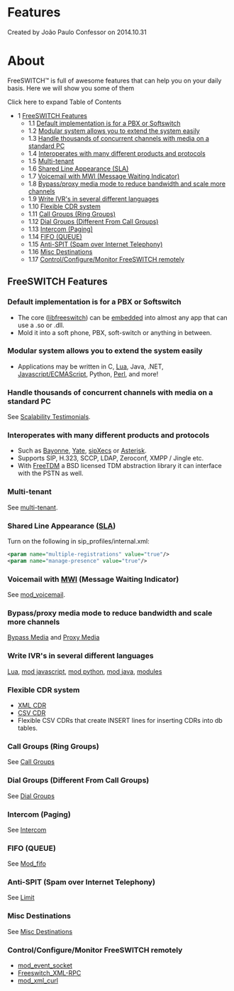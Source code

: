 
# Features 

 Created by  João Paulo Confessor on 2014.10.31

# About

FreeSWITCH™ is full of awesome features that can help you on your daily basis. Here we will show you some of them

Click here to expand Table of Contents

* 1 [FreeSWITCH Features](#freeswitch-features)  
   * 1.1 [Default implementation is for a PBX or Softswitch](#default-implementation-is-for-a-pbx-or-softswitch)  
   * 1.2 [Modular system allows you to extend the system easily](#modular-system-allows-you-to-extend-the-system-easily)  
   * 1.3 [Handle thousands of concurrent channels with media on a standard PC](#handle-thousands-of-concurrent-channels-with-media-on-a-standard-pc)  
   * 1.4 [Interoperates with many different products and protocols](#interoperates-with-many-different-products-and-protocols)  
   * 1.5 [Multi-tenant](#multi-tenant)  
   * 1.6 [Shared Line Appearance (SLA)](#freeswitch-features)  
   * 1.7 [Voicemail with MWI (Message Waiting Indicator)](#freeswitch-features)  
   * 1.8 [Bypass/proxy media mode to reduce bandwidth and scale more channels](#bypassproxy-media-mode-to-reduce-bandwidth-and-scale-more-channels)  
   * 1.9 [Write IVR's in several different languages](#write-ivrs-in-several-different-languages)  
   * 1.10 [Flexible CDR system](#flexible-cdr-system)  
   * 1.11 [Call Groups (Ring Groups)](#call-groups-ring-groups)  
   * 1.12 [Dial Groups (Different From Call Groups)](#dial-groups-different-from-call-groups)  
   * 1.13 [Intercom (Paging)](#intercom-paging)  
   * 1.14 [FIFO (QUEUE)](#fifo-queue)  
   * 1.15 [Anti-SPIT (Spam over Internet Telephony)](#anti-spit-spam-over-internet-telephony)  
   * 1.16 [Misc Destinations](#misc-destinations)  
   * 1.17 [Control/Configure/Monitor FreeSWITCH remotely](#freeswitch-features)

## FreeSWITCH Features

### Default implementation is for a PBX or Softswitch

* The core ([libfreeswitch](https://wiki.freeswitch.org/wiki/Libfreeswitch "Libfreeswitch")) can be [embedded](https://wiki.freeswitch.org/wiki/Embedding%5FFreeSWITCH "Embedding FreeSWITCH") into almost any app that can use a .so or .dll.
* Mold it into a soft phone, PBX, soft-switch or anything in between.

### Modular system allows you to extend the system easily

* Applications may be written in C, [Lua](../Modules/mod_lua_1048944.mdx#--), Java, .NET, [Javascript/ECMAScript](https://wiki.freeswitch.org/wiki/Javascript "Javascript"), Python, [Perl](https://wiki.freeswitch.org/wiki/Perl "Perl"), and more!

### Handle thousands of concurrent channels with media on a standard PC

See [Scalability Testimonials](https://wiki.freeswitch.org/wiki/Scalability%5FTestimonials "Scalability Testimonials").

### Interoperates with many different products and protocols

* Such as [Bayonne](http://www.gnutelephony.org/index.php/GNU%5FBayonne), [Yate](http://yate.null.ro/pmwiki/), [sipXecs](http://www.sipfoundry.org/) or [Asterisk](http://www.asterisk.org/).
* Supports SIP, H.323, SCCP, LDAP, Zeroconf, XMPP / Jingle etc.
* With [FreeTDM](https://wiki.freeswitch.org/wiki/FreeTDM "FreeTDM") a BSD licensed TDM abstraction library it can interface with the PSTN as well.

### Multi-tenant

See [multi-tenant](https://wiki.freeswitch.org/wiki/Multi-tenant "Multi-tenant").

### Shared Line Appearance ([SLA](https://wiki.freeswitch.org/wiki/SLA "SLA"))

Turn on the following in sip\_profiles/internal.xml:

```xml
<param name="multiple-registrations" value="true"/>
<param name="manage-presence" value="true"/>
```

### Voicemail with [MWI](https://wiki.freeswitch.org/wiki/MWI "MWI") (Message Waiting Indicator)

See [mod\_voicemail](https://wiki.freeswitch.org/wiki/Mod%5Fvoicemail "Mod voicemail").

### Bypass/proxy media mode to reduce bandwidth and scale more channels

[Bypass Media](https://wiki.freeswitch.org/wiki/Bypass%5FMedia "Bypass Media") and [Proxy Media](https://wiki.freeswitch.org/wiki/Proxy%5FMedia "Proxy Media")

### Write IVR's in several different languages

[Lua](https://wiki.freeswitch.org/wiki/Lua "Lua"), [mod javascript](https://wiki.freeswitch.org/wiki/Javascript "Javascript"), [mod python](../Modules/mod_python_1048940.mdx#eol), [mod java](../Modules/mod_java_3966491.mdx#faq), [modules](../Modules/index.mdx#about)

### Flexible CDR system

* [XML CDR](https://wiki.freeswitch.org/wiki/Mod%5Fxml%5Fcdr "Mod xml cdr")
* [CSV CDR](https://wiki.freeswitch.org/wiki/Mod%5Fcdr%5Fcsv "Mod cdr csv")
* Flexible CSV CDRs that create INSERT lines for inserting CDRs into db tables.

### Call Groups (Ring Groups)

See [Call Groups](https://wiki.freeswitch.org/wiki/XML%5FUser%5FDirectory%5FGuide#Groups "XML User Directory Guide")

### Dial Groups (Different From Call Groups)

See [Dial Groups](https://wiki.freeswitch.org/wiki/Callgroup%5Fintercept "Callgroup intercept")

### Intercom (Paging)

See [Intercom](../Interoperability/Phones/Cisco/Intercom_1966939.mdx#goal)

### FIFO (QUEUE)

See [Mod\_fifo](../Modules/mod_fifo_3966031.mdx#-add)

### Anti-SPIT (Spam over Internet Telephony)

See [Limit](https://wiki.freeswitch.org/wiki/Limit#Rate%5FLimiting%5Fcalls%5F.2F%5FAnti%5FSPIT "Limit")

### Misc Destinations

See [Misc Destinations](https://wiki.freeswitch.org/wiki/Misc%5FDestinations "Misc Destinations")

### [](https://wiki.freeswitch.org/wiki/Misc%5FDestinations "Misc Destinations")Control/Configure/Monitor FreeSWITCH remotely

* [mod\_event\_socket](../Modules/mod_event_socket_1048924.mdx#11-acl)
* [Freeswitch\_XML-RPC](https://wiki.freeswitch.org/wiki/Freeswitch%5FXML-RPC "Freeswitch XML-RPC")
* [mod\_xml\_curl](../Modules/mod_xml_curl_1049001.mdx)


